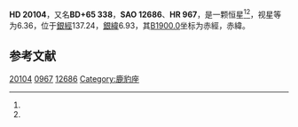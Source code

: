 {{Starbox begin
| name = HD 20104
}}
{{Starbox observe
| epoch = [[J2000.0|J2000.0]]
| constell = {{星座名待查}}<ref name=SIMBAD>{{cite web
 | url=http://simbad.u-strasbg.fr/simbad/sim-id?Ident=HR+967
 | title=Pulsating variable Star
 | publisher=Centre de Données astronomiques de Strasbourg
 | work=SIMBAD
 | accessdate=2012-07-13
 | archive-date=2016-03-16
 | archive-url=https://web.archive.org/web/20160316114246/http://simbad.u-strasbg.fr/simbad/sim-id?Ident=HR+967
 | dead-url=no
 }}</ref><ref name=DATA>{{cite web
 | url=http://vizier.u-strasbg.fr/viz-bin/VizieR-5?-out.add=.&-source=5050&-corr=PK=HR&-out.max=9999&HR=967
 | title=VizieR Detailed Page
 | accessdate=2012-07-13
 | archive-date=2016-03-05
 | archive-url=https://web.archive.org/web/20160305012241/http://vizier.u-strasbg.fr/viz-bin/VizieR-5?-out.add=.&-source=5050&-corr=PK=HR&-out.max=9999&HR=967
 | dead-url=no
 }}</ref>
| 星官 = 
| ra = {{RA|3|17|31.6}}<ref name=SIMBAD /><ref name=DATA />
| dec = {{DEC|+65|39|31}}<ref name=SIMBAD /><ref name=DATA />
| appmag_v = 6.36<ref name=SIMBAD /><ref name=DATA />
}}
{{Starbox character
| class = A3V<ref name=SIMBAD /><ref name=DATA />
| b-v = 0.09<ref name=SIMBAD /><ref name=DATA />
| u-b = 0.07<ref name=SIMBAD /><ref name=DATA />
| r-i = <ref name=SIMBAD /><ref name=DATA />
| variable = 
}}
{{Starbox astrometry
| radial_v = 0.07
| prop_mo_ra = -6
| parallax = 0.005
| p_error =
}}
{{Starbox catalog
| names =BD+65 338，[[SAO星表|SAO]] 12686，[[HD星表|HD]] 20104，[[HR星表|HR]] 967}}
{{Starbox reference |Simbad=HR+967}}
{{Starbox end}}

'''HD 20104'''，又名'''BD+65 338'''，'''SAO 12686'''、'''HR 967'''，是一颗恒星<ref name=SIMBAD /><ref name=DATA />，视星等为6.36，位于[[銀道座標系|銀經]]137.24，[[銀道座標系|銀緯]]6.93，其[[B1900.0|B1900.0]]坐标为赤經{{RA|3|8|45.7}}，赤緯{{DEC|+65|6.93|16}}。

== 参考文献 ==
{{reflist}}

{{star-stub}}

[[Category:HD和HDE天體|20104]]
[[Category:HR天體|0967]]
[[Category:SAO天體|12686]]
[[Category:鹿豹座|Category:鹿豹座]]